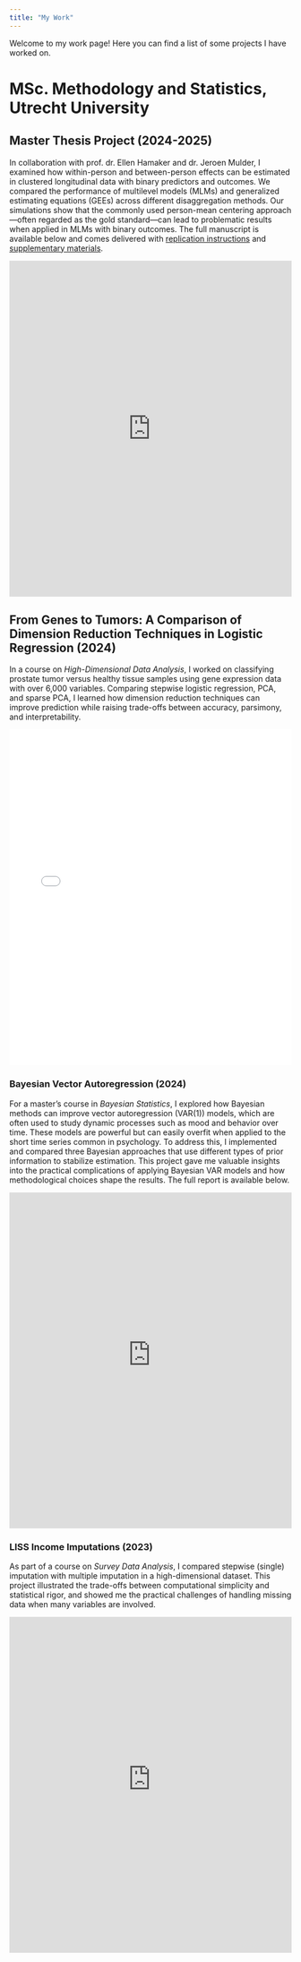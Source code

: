 ```yaml
---
title: "My Work"
---
```


Welcome to my work page! Here you can find a list of some projects I have worked on.

# MSc. Methodology and Statistics, Utrecht University

## Master Thesis Project (2024-2025)

In collaboration with prof. dr. Ellen Hamaker and dr. Jeroen Mulder, I examined how within-person and between-person effects can be estimated in clustered longitudinal data with binary predictors and outcomes. We compared the performance of multilevel models (MLMs) and generalized estimating equations (GEEs) across different disaggregation methods. Our simulations show that the commonly used person-mean centering approach—often regarded as the gold standard—can lead to problematic results when applied in MLMs with binary outcomes. The full manuscript is available below and comes delivered with [replication instructions](https://github.com/wardeiling/multilevel-vs-gee-binary) and [supplementary materials](https://wardeiling.github.io/multilevel-vs-gee-binary/supplementary_materials.html).

<iframe src="https://wardeiling.github.io/multilevel-vs-gee-binary/master-thesis.pdf" width="100%" height="600px" style="border: none;">

This browser does not support PDFs. Please download the PDF instead: <a href="https://wardeiling.github.io/multilevel-vs-gee-binary/master-thesis.pdf">Download PDF</a>.

</iframe>

## From Genes to Tumors: A Comparison of Dimension Reduction Techniques in Logistic Regression (2024)

In a course on *High-Dimensional Data Analysis*, I worked on classifying prostate tumor versus healthy tissue samples using gene expression data with over 6,000 variables. Comparing stepwise logistic regression, PCA, and sparse PCA, I learned how dimension reduction techniques can improve prediction while raising trade-offs between accuracy, parsimony, and interpretability.

<iframe src="site/Manuscript_From-Genes-to-Tumors.pdf" width="100%" height="600px"  style="border: none;"></iframe>

### Bayesian Vector Autoregression (2024)

For a master’s course in *Bayesian Statistics*, I explored how Bayesian methods can improve vector autoregression (VAR(1)) models, which are often used to study dynamic processes such as mood and behavior over time. These models are powerful but can easily overfit when applied to the short time series common in psychology. To address this, I implemented and compared three Bayesian approaches that use different types of prior information to stabilize estimation. This project gave me valuable insights into the practical complications of applying Bayesian VAR models and how methodological choices shape the results. The full report is available below.

<iframe src="https://raw.githubusercontent.com/wardeiling/Bayesian-Vector-Autoregression/main/Report-Bayesian-Vector-Autogression.pdf" width="100%" height="600px"  style="border: none;"></iframe>

### LISS Income Imputations (2023)

As part of a course on *Survey Data Analysis*, I compared stepwise (single) imputation with multiple imputation in a high-dimensional dataset. This project illustrated the trade-offs between computational simplicity and statistical rigor, and showed me the practical challenges of handling missing data when many variables are involved.

<iframe src="https://raw.githubusercontent.com/wardeiling/Project-LISS-income-imputation/main/final-report.pdf" width="100%" height="600px" style="border: none;"></iframe>


